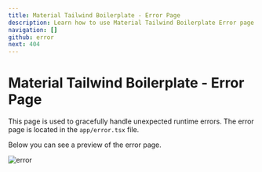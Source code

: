 ```yaml
---
title: Material Tailwind Boilerplate - Error Page
description: Learn how to use Material Tailwind Boilerplate Error page.
navigation: []
github: error
next: 404
---
```


# Material Tailwind Boilerplate - Error Page

This page is used to gracefully handle unexpected runtime errors. The error page is located in the `app/error.tsx` file.

Below you can see a preview of the error page.

<Image src="/boilerplate/error-page.png" alt="error" width={1280} height={1280} className="border border-gray-200 w-full h-auto rounded-lg" />